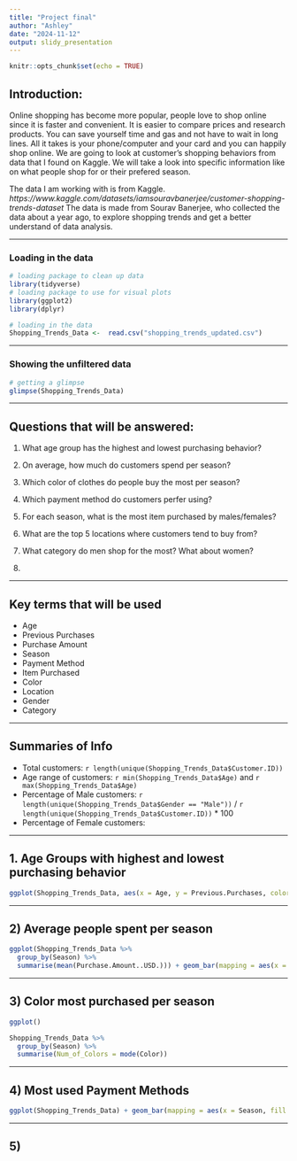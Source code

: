 ```yaml
---
title: "Project final"
author: "Ashley"
date: "2024-11-12"
output: slidy_presentation
---
```


```r
knitr::opts_chunk$set(echo = TRUE)
```

## Introduction:

Online shopping has become more popular, people love to shop online since it is faster and convenient. It is easier to compare prices and research products. You can save yourself time and gas and not have to wait in long lines. All it takes is your phone/computer and your card and you can happily shop online. We are going to look at customer's shopping behaviors from data that I found on Kaggle. We will take a look into specific information like on what people shop for or their prefered season. 

The data I am working with is from Kaggle.
*https://www.kaggle.com/datasets/iamsouravbanerjee/customer-shopping-trends-dataset*
The data is made from Sourav Banerjee, who collected the data about a year ago, to explore shopping trends and get a better understand of data analysis.

---

### Loading in the data
```r
# loading package to clean up data
library(tidyverse)
# loading package to use for visual plots
library(ggplot2)
library(dplyr)

# loading in the data
Shopping_Trends_Data <-  read.csv("shopping_trends_updated.csv")
```

---

### Showing the unfiltered data
```r
# getting a glimpse 
glimpse(Shopping_Trends_Data)
```

---

## Questions that will be answered:

1. What age group has the highest and lowest purchasing behavior?

2. On average, how much do customers spend per season?

3. Which color of clothes do people buy the most per season?

4. Which payment method do customers perfer using?

5. For each season, what is the most item purchased by males/females?

6. What are the top 5 locations where customers tend to buy from?

7. What category do men shop for the most? What about women?

8. 

---

## Key terms that will be used
- Age
- Previous Purchases
- Purchase Amount
- Season
- Payment Method
- Item Purchased
- Color
- Location
- Gender
- Category

---

## Summaries of Info
- Total customers: `r length(unique(Shopping_Trends_Data$Customer.ID))`
- Age range of customers: `r min(Shopping_Trends_Data$Age)` and `r max(Shopping_Trends_Data$Age)`
- Percentage of Male customers: `r length(unique(Shopping_Trends_Data$Gender == "Male"))` / `r length(unique(Shopping_Trends_Data$Customer.ID))` * 100
- Percentage of Female customers: 

---

## 1. Age Groups with highest and lowest purchasing behavior
```r
ggplot(Shopping_Trends_Data, aes(x = Age, y = Previous.Purchases, color = Frequency.of.Purchases)) + geom_boxplot() + scale_x_log10()

```

---

## 2) Average people spent per season
```r
ggplot(Shopping_Trends_Data %>% 
  group_by(Season) %>% 
  summarise(mean(Purchase.Amount..USD.))) + geom_bar(mapping = aes(x = Season, fill = Season))

```

---

## 3) Color most purchased per season
```r
ggplot()

Shopping_Trends_Data %>% 
  group_by(Season) %>% 
  summarise(Num_of_Colors = mode(Color))
```

---

## 4) Most used Payment Methods
```r
ggplot(Shopping_Trends_Data) + geom_bar(mapping = aes(x = Season, fill = Payment.Method), position = "dodge")

```

---

## 5) 